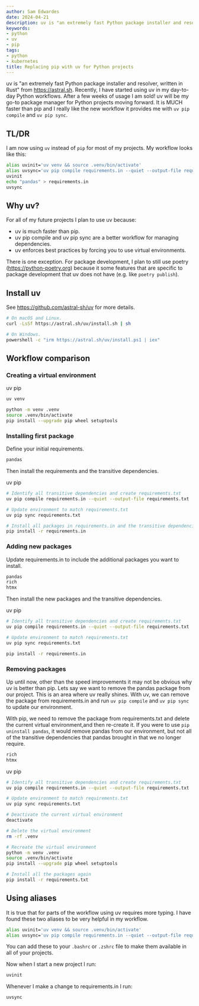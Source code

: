 ```yaml
---
author: Sam Edwardes
date: 2024-04-21
description: uv is "an extremely fast Python package installer and resolver, written in Rust" from https://astral.sh. Recently, I have started using uv in my day-to-day Python workflows. After a few weeks of usage I am sold! uv will be my go-to package manager for Python projects moving forward. It is MUCH faster than pip and I really like the new workflow it provides me with `uv pip compile` and `uv pip sync`.
keywords:
- python
- uv
- pip
tags:
- python
- kubernetes
title: Replacing pip with uv for Python projects
---
```




uv is "an extremely fast Python package installer and resolver, written in Rust" from https://astral.sh. Recently, I have started using uv in my day-to-day Python workflows. After a few weeks of usage I am sold! uv will be my go-to package manager for Python projects moving forward. It is MUCH faster than pip and I really like the new workflow it provides me with `uv pip compile` and `uv pip sync`.

## TL/DR

I am now using `uv` instead of `pip` for most of my projects. My workflow looks like this:

```bash
alias uvinit='uv venv && source .venv/bin/activate'
alias uvsync='uv pip compile requirements.in --quiet --output-file requirements.txt && uv pip sync requirements.txt'
uvinit
echo "pandas" > requirements.in
uvsync
```

## Why uv?

For all of my future projects I plan to use uv because:

- uv is much faster than pip.
- uv pip compile and uv pip sync are a better workflow for managing dependencies.
- uv enforces best practices by forcing you to use virtual environments.

There is one exception. For package development, I plan to still use poetry (https://python-poetry.org) because it some features that are specific to package development that uv does not have (e.g. like `poetry publish`).

## Install uv

See https://github.com/astral-sh/uv for more details.

```bash
# On macOS and Linux.
curl -LsSf https://astral.sh/uv/install.sh | sh

# On Windows.
powershell -c "irm https://astral.sh/uv/install.ps1 | iex"
```

## Workflow comparison

### Creating a virtual environment


<Tabs>
<Fragment slot="tab-headers">
    <TabHeader>uv</TabHeader>
    <TabHeader>pip</TabHeader>
</Fragment>
<Fragment slot="tab-content">
<TabContent>

```bash
uv venv
```

</TabContent>
<TabContent>

```bash
python -m venv .venv
source .venv/bin/activate
pip install --upgrade pip wheel setuptools
```

</TabContent>
</Fragment>
</Tabs>


### Installing first package

Define your initial requirements.

```bash showLineNumbers title="requirements.in"
pandas
```

Then install the requirements and the transitive dependencies.


<Tabs>
<Fragment slot="tab-headers">
    <TabHeader>uv</TabHeader>
    <TabHeader>pip</TabHeader>
</Fragment>
<Fragment slot="tab-content">
<TabContent>

```bash
# Identify all transitive dependencies and create requirements.txt
uv pip compile requirements.in --quiet --output-file requirements.txt

# Update environment to match requirements.txt
uv pip sync requirements.txt
```

</TabContent>
<TabContent>

```bash
# Install all packages in requirements.in and the transitive dependencies
pip install -r requirements.in
```

</TabContent>
</Fragment>
</Tabs>


### Adding new packages

Update requirements.in to include the additional packages you want to install.

```bash showLineNumbers title="requirements.in"
pandas
rich
htmx
```

Then install the new packages and the transitive dependencies.

<Tabs>
<Fragment slot="tab-headers">
    <TabHeader>uv</TabHeader>
    <TabHeader>pip</TabHeader>
</Fragment>
<Fragment slot="tab-content">
<TabContent>

```bash
# Identify all transitive dependencies and create requirements.txt
uv pip compile requirements.in --quiet --output-file requirements.txt

# Update environment to match requirements.txt
uv pip sync requirements.txt
```

</TabContent>
<TabContent>

```bash
pip install -r requirements.in
```

</TabContent>
</Fragment>
</Tabs>

### Removing packages

Up until now, other than the speed improvements it may not be obvious why uv is better than pip. Lets say we want to remove the pandas package from our project. This is an area where uv really shines. With uv, we can remove the package from requirements.in and run `uv pip compile` and `uv pip sync` to update our environment.

With pip, we need to remove the package from requirements.txt and delete the current virtual environment,and then re-create it. If you were to use `pip uninstall pandas`, it would remove pandas from our environment, but not all of the transitive dependencies that pandas brought in that we no longer require.

```bash showLineNumbers title="requirements.in"
rich
htmx
```


<Tabs>
<Fragment slot="tab-headers">
    <TabHeader>uv</TabHeader>
    <TabHeader>pip</TabHeader>
</Fragment>
<Fragment slot="tab-content">
<TabContent>

```bash
# Identify all transitive dependencies and create requirements.txt
uv pip compile requirements.in --quiet --output-file requirements.txt

# Update environment to match requirements.txt
uv pip sync requirements.txt
```

</TabContent>
<TabContent>

```bash
# Deactivate the current virtual environment
deactivate

# Delete the virtual environment
rm -rf .venv

# Recreate the virtual environment
python -m venv .venv
source .venv/bin/activate
pip install --upgrade pip wheel setuptools

# Install all the packages again
pip install -r requirements.txt
```

</TabContent>
</Fragment>
</Tabs>

## Using aliases

It is true that for parts of the workflow using uv requires more typing. I have found these two aliases to be very helpful in my workflow.

```bash
alias uvinit='uv venv && source .venv/bin/activate'
alias uvsync='uv pip compile requirements.in --quiet --output-file requirements.txt && uv pip sync requirements.txt'
```

You can add these to your `.bashrc` or `.zshrc` file to make them available in all of your projects.

Now when I start a new project I run:

```bash
uvinit
```

Whenever I make a change to requirements.in I run:

```bash
uvsync
```